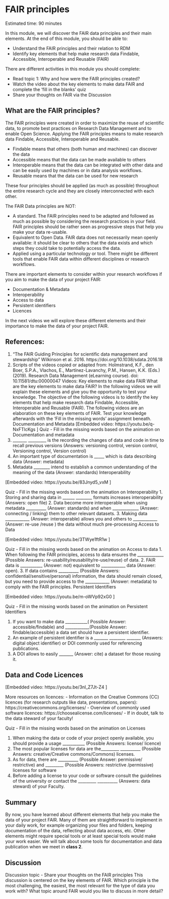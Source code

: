 # FAIR principles {#FAIR}
Estimated time: 90 minutes

In this module, we will discover the FAIR data principles and their main elements. 
At the end of this module, you should be able to:

*	Understand the FAIR principles and their relation to RDM
*	Identify key elements that help make research data Findable, Accessible, Interoperable and Reusable (FAIR)

There are different activities in this module you should complete:

*	Read topic 1: Why and how were the FAIR principles created?
*	Watch the video about the key elements to make data FAIR and complete the ‘fill in the blanks’ quiz
*	Share your thoughts on FAIR via the Discussion 

## What are the FAIR principles?
The FAIR principles were created in order to maximize the reuse of scientific data, to promote best practices on Research Data Management and to enable Open Science.
Applying the FAIR principles means to make research data Findable, Accessible, Interoperable and Reusable.

*	Findable means that others (both human and machines) can discover the data
*	Accessible means that the data can be made available to others
*	Interoperable means that the data can be integrated with other data and can be easily used by machines or in data analysis workflows.
*	Reusable means that the data can be used for new research

These four principles should be applied (as much as possible) throughout the entire research cycle and they are closely interconnected with each other.

The FAIR Data principles are NOT:

*	A standard. 
The FAIR principles need to be adapted and followed as much as possible by considering the research practices in your field. FAIR principles should be rather seen as progressive steps that help you make your data re-usable.
*	Equivalent to Open Data. 
FAIR data does not necessarily mean openly available: it should be clear to others that the data exists and which steps they could take to potentially access the data.
*	Applied using a particular technology or tool. 
There might be different tools that enable FAIR data within different disciplines or research workflows.

There are important elements to consider within your research workflows if you aim to make the data of your project FAIR:

*	Documentation & Metadata  
* Interoperability 
*	Access to data
*	Persistent identifiers
*	Licences 

In the next videos we will explore these different elements and their importance to make the data of your project FAIR.

## References:
1. “The FAIR Guiding Principles for scientific data management and stewardship” Wilkinson et al. 2016. https://doi.org/10.1038/sdata.2016.18
2. Scripts of the videos copied or adapted from: Holmstrand, K.F., den Boer, S.P.A., Vlachos, E., Martínez-Lavanchy, P.M., Hansen, K.K. (Eds.) (2019). Research Data Management (eLearning course). doi: 10.11581/dtu:00000047
Videos: Key elements to make data FAIR
What are the key elements to make data FAIR? In the following videos we will explain these elements and give you the opportunity to test your knowledge. 
The objective of the following videos is to identify the key elements that help make research data Findable, Accessible, Interoperable and Reusable (FAIR). The following videos are an elaboration on these key elements of FAIR. Test your knowledge afterwards with the 'Fill in the missing words' assignment beneath. 
Documentation and Metadata
[Embedded video: https://youtu.be/q-NxFTlcKgs  ]
Quiz - Fill in the missing words based on the animation on Documentation and metadata
1.	_______  _________ is the recording the changes of data and code in time to recall previous versions (Answers: versioning control, version control, Versioning control, Version control)
2.	An important type of documentation is _____ which is data describing data (Answer: metadata)
3.	Metadata ________ intend to establish a common understanding of the meaning of the data (Answer: standards)
Interoperability

[Embedded video: https://youtu.be/83Jnyd5_vxM ]

Quiz - Fill in the missing words based on the animation on Interoperability
1.	Storing and sharing data in ______ ________  formats increases interoperability (Answers: open file)
2.	Data become more interoperable when using metadata __________ (Answer: standards)  and when _____________ (Answer: connecting / linking) them to other relevant datasets.
3.	Making data ____________ (Answer: interoperable) allows you and others to ____________ (Answer: re-use /reuse ) the data without much pre-processing
Access to Data

[Embedded video: https://youtu.be/3TWye1ftR1w ]

Quiz - Fill in the missing words based on the animation on Access to data
1.	When following the FAIR principles, access to data ensures the _____________ (Possible Answers: re-usability/reusability/re-use/reuse) of data.
2.	FAIR data is ___________ (Answer: not)  equivalent to ____________ data (Answer: open).
3.	If data contains __________ (Possible Answers: confidential/sensitive/personal) information, the data should remain closed, but you need to provide access to the ____________ (Answer: metadata) to comply with the FAIR principles.
Persistent Identifiers

[Embedded video: https://youtu.be/m-oWVp92xG0 ]

Quiz - Fill in the missing words based on the animation on Persistent Identifiers

1.	If you want to make data ___________( Possible Answer: accessible*/*findable)  and ____________(Possible Answer: findable/accessible) a data set should have a persistent identifier.
2.	An example of persistent identifier is a _______  ________  _______ (Answers: digital  object  identifier)  or DOI commonly used for referencing publications.
3.	A DOI allows to easily _______ (Answer: cite) a dataset for those reusing it. 

## Data and Code Licences

[Embedded video: https://youtu.be/3nl_Z7Jt-Z4 ]

More resources on licences:
-	Information on the Creative Commons (CC) licences (for research outputs like data, presentations, papers): https://creativecommons.org/licenses/
-	Overview of commonly used software licences: https://choosealicense.com/licenses/
-	If in doubt, talk to the data steward of your faculty!

Quiz - Fill in the missing words based on the animation on Licenses

1.	When making the data or code of your project openly available, you should provide a usage ___________ (Possible Answers: license/ licence)
2.	The most popular licenses for data are the_________  __________ (Possible Answers: creative/Creative  commons/Commons) licenses.
3.	As for data, there are __________ (Possible Answer: permissive/ restrictive)  and _________ (Possible Answers: restrictive /permissive) licenses for software 
4.	Before adding a license to your code or software consult the guidelines of the university or contact the _________   __________ (Answers: data steward) of your Faculty.

## Summary
By now, you have learned about different elements that help you make the data of your project FAIR. 
Many of them are straightforward to implement in your daily work, for example organizing your files and folders, keeping documentation of the data, reflecting about data access, etc. Other elements might require special tools or at least special tools would make your work easier. 
We will talk about some tools for documentation and data publication when we meet in **class 2**.

## Discussion 
Discussion topic - Share your thoughts on the FAIR principles
This discussion is centered on the key elements of FAIR. Which principle is the most challenging, the easiest, the most relevant for the type of data you work with? 
What topic around FAIR would you like to discuss in more detail?


